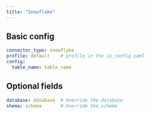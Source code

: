 ```yaml
---
title: "Snowflake"
---
```


## Basic config

```yaml
connector_type: snowflake
profile: default    # profile in the io_config.yaml
config:
  table_name: table_name
```

## Optional fields

```yaml
database: database  # Override the database
shema: schema       # Override the schema
```
